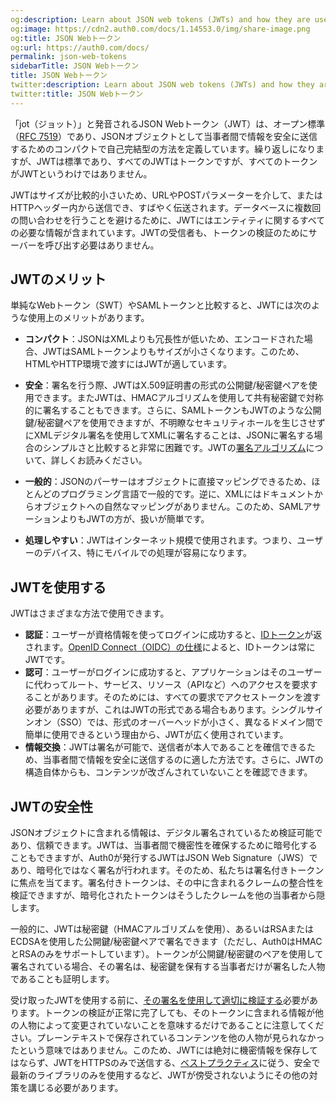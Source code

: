 ```yaml
---
og:description: Learn about JSON web tokens (JWTs) and how they are used.
og:image: https://cdn2.auth0.com/docs/1.14553.0/img/share-image.png
og:title: JSON Webトークン
og:url: https://auth0.com/docs/
permalink: json-web-tokens
sidebarTitle: JSON Webトークン
title: JSON Webトークン
twitter:description: Learn about JSON web tokens (JWTs) and how they are used.
twitter:title: JSON Webトークン
---
```


「jot（ジョット）」と発音されるJSON Webトークン（JWT）は、オープン標準（[RFC 7519](https://tools.ietf.org/html/rfc7519)）であり、JSONオブジェクトとして当事者間で情報を安全に送信するためのコンパクトで自己完結型の方法を定義しています。繰り返しになりますが、JWTは標準であり、すべてのJWTはトークンですが、すべてのトークンがJWTというわけではありません。

JWTはサイズが比較的小さいため、URLやPOSTパラメーターを介して、またはHTTPヘッダー内から送信でき、すばやく伝送されます。データベースに複数回の問い合わせを行うことを避けるために、JWTにはエンティティに関するすべての必要な情報が含まれています。JWTの受信者も、トークンの検証のためにサーバーを呼び出す必要はありません。

## JWTのメリット

単純なWebトークン（SWT）やSAMLトークンと比較すると、JWTには次のような使用上のメリットがあります。

* **コンパクト**：JSONはXMLよりも冗長性が低いため、エンコードされた場合、JWTはSAMLトークンよりもサイズが小さくなります。このため、HTMLやHTTP環境で渡すにはJWTが適しています。

* **安全**：署名を行う際、JWTはX.509証明書の形式の公開鍵/秘密鍵ペアを使用できます。またJWTは、HMACアルゴリズムを使用して共有秘密鍵で対称的に署名することもできます。さらに、SAMLトークンもJWTのような公開鍵/秘密鍵ペアを使用できますが、不明瞭なセキュリティホールを生じさせずにXMLデジタル署名を使用してXMLに署名することは、JSONに署名する場合のシンプルさと比較すると非常に困難です。JWTの[署名アルゴリズム](/tokens/concepts/signing-algorithms)について、詳しくお読みください。
* **一般的**：JSONのパーサーはオブジェクトに直接マッピングできるため、ほとんどのプログラミング言語で一般的です。逆に、XMLにはドキュメントからオブジェクトへの自然なマッピングがありません。このため、SAMLアサーションよりもJWTの方が、扱いが簡単です。
* **処理しやすい**：JWTはインターネット規模で使用されます。つまり、ユーザーのデバイス、特にモバイルでの処理が容易になります。

## JWTを使用する

JWTはさまざまな方法で使用できます。

* **認証**：ユーザーが資格情報を使ってログインに成功すると、[IDトークン](/security/tokens/id-tokens)が返されます。[OpenID Connect（OIDC）の仕様](https://openid.net/specs/openid-connect-core-1_0.html#IDToken)によると、IDトークンは常にJWTです。
* **認可**：ユーザーがログインに成功すると、アプリケーションはそのユーザーに代わってルート、サービス、リソース（APIなど）へのアクセスを要求することがあります。そのためには、すべての要求でアクセストークンを渡す必要がありますが、これはJWTの形式である場合もあります。シングルサインオン（SSO）では、形式のオーバーヘッドが小さく、異なるドメイン間で簡単に使用できるという理由から、JWTが広く使用されています。
* **情報交換**：JWTは署名が可能で、送信者が本人であることを確信できるため、当事者間で情報を安全に送信するのに適した方法です。さらに、JWTの構造自体からも、コンテンツが改ざんされていないことを確認できます。

## JWTの安全性

JSONオブジェクトに含まれる情報は、デジタル署名されているため検証可能であり、信頼できます。JWTは、当事者間で機密性を確保するために暗号化することもできますが、Auth0が発行するJWTはJSON Web Signature（JWS）であり、暗号化ではなく署名が行われます。そのため、私たちは署名付きトークンに焦点を当てます。署名付きトークンは、その中に含まれるクレームの整合性を検証できますが、暗号化されたトークンはそうしたクレームを他の当事者から隠します。

一般的に、JWTは秘密鍵（HMACアルゴリズムを使用）、あるいはRSAまたはECDSAを使用した公開鍵/秘密鍵ペアで署名できます（ただし、Auth0はHMACとRSAのみをサポートしています）。トークンが公開鍵/秘密鍵のペアを使用して署名されている場合、その署名は、秘密鍵を保有する当事者だけが署名した人物であることも証明します。

受け取ったJWTを使用する前に、[その署名を使用して適切に検証する](/security/tokens/json-web-tokens/validate-json-web-tokens)必要があります。トークンの検証が正常に完了しても、そのトークンに含まれる情報が他の人物によって変更されていないことを意味するだけであることに注意してください。プレーンテキストで保存されているコンテンツを他の人物が見られなかったという意味ではありません。このため、JWTには絶対に機密情報を保存してはならず、JWTをHTTPSのみで送信する、[ベストプラクティス](/security/tokens/token-best-practices)に従う、安全で最新のライブラリのみを使用するなど、JWTが傍受されないようにその他の対策を講じる必要があります。